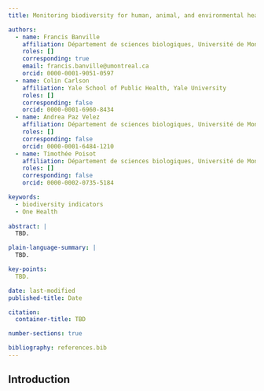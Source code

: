 ```yaml
---
title: Monitoring biodiversity for human, animal, and environmental health

authors:
  - name: Francis Banville
    affiliation: Département de sciences biologiques, Université de Montréal 
    roles: []
    corresponding: true
    email: francis.banville@umontreal.ca
    orcid: 0000-0001-9051-0597
  - name: Colin Carlson
    affiliation: Yale School of Public Health, Yale University    
    roles: []
    corresponding: false
    orcid: 0000-0001-6960-8434
  - name: Andrea Paz Velez 
    affiliation: Département de sciences biologiques, Université de Montréal
    roles: []
    corresponding: false
    orcid: 0000-0001-6484-1210
  - name: Timothée Poisot
    affiliation: Département de sciences biologiques, Université de Montréal
    roles: []
    corresponding: false
    orcid: 0000-0002-0735-5184

keywords:
  - biodiversity indicators
  - One Health
  
abstract: |
  TBD.

plain-language-summary: |
  TBD.

key-points:
  TBD.

date: last-modified
published-title: Date

citation:
  container-title: TBD

number-sections: true

bibliography: references.bib
---
```


## Introduction
